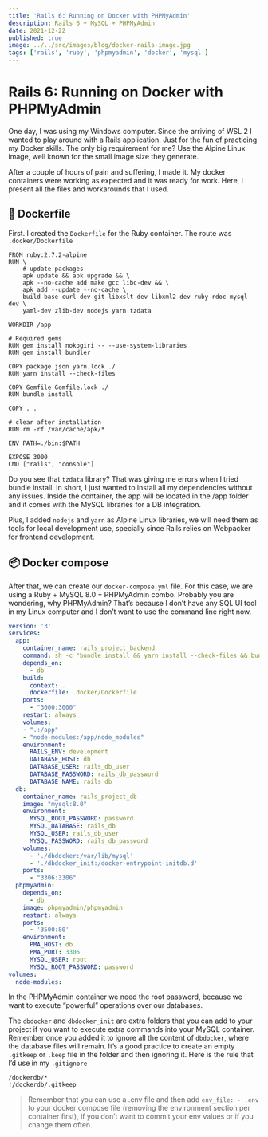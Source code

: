 ```yaml
---
title: 'Rails 6: Running on Docker with PHPMyAdmin'
description: Rails 6 + MySQL + PHPMyAdmin
date: 2021-12-22
published: true
image: ../../src/images/blog/docker-rails-image.jpg
tags: ['rails', 'ruby', 'phpmyadmin', 'docker', 'mysql']
---
```


# Rails 6: Running on Docker with PHPMyAdmin

One day, I was using my Windows computer. Since the arriving of WSL 2 I wanted to play around with a Rails application. Just for the fun of practicing my Docker skills. The only big requirement for me? Use the Alpine Linux image, well known for the small image size they generate.

After a couple of hours of pain and suffering, I made it. My docker containers were working as expected and it was ready for work. Here, I present all the files and workarounds that I used.

## 🐳 Dockerfile

First. I created the `Dockerfile` for the Ruby container. The route was `.docker/Dockerfile`

```docker
FROM ruby:2.7.2-alpine
RUN \
    # update packages
    apk update && apk upgrade && \
    apk --no-cache add make gcc libc-dev && \
    apk add --update --no-cache \
    build-base curl-dev git libxslt-dev libxml2-dev ruby-rdoc mysql-dev \
    yaml-dev zlib-dev nodejs yarn tzdata

WORKDIR /app

# Required gems
RUN gem install nokogiri -- --use-system-libraries
RUN gem install bundler

COPY package.json yarn.lock ./
RUN yarn install --check-files

COPY Gemfile Gemfile.lock ./
RUN bundle install

COPY . .

# clear after installation
RUN rm -rf /var/cache/apk/*

ENV PATH=./bin:$PATH

EXPOSE 3000
CMD ["rails", "console"]
```

Do you see that `tzdata` library? That was giving me errors when I tried bundle install. In short, I just wanted to install all my dependencies without any issues. Inside the container, the app will be located in the /app folder and it comes with the MySQL libraries for a DB integration.

Plus, I added `nodejs` and `yarn` as Alpine Linux libraries, we will need them as tools for local development use, specially since Rails relies on Webpacker for frontend development.

## 📦 Docker compose

After that, we can create our `docker-compose.yml` file. For this case, we are using a Ruby + MySQL 8.0 + PHPMyAdmin combo. Probably you are wondering, why PHPMyAdmin? That’s because I don’t have any SQL UI tool in my Linux computer and I don’t want to use the command line right now.

```yaml
version: '3'
services:
  app:
    container_name: rails_project_backend
    command: sh -c "bundle install && yarn install --check-files && bundle exec rails s -p 3000 -b '0.0.0.0'"
    depends_on:
      - db
    build:
      context: .
      dockerfile: .docker/Dockerfile
    ports:
      - "3000:3000"
    restart: always
    volumes:
    - ".:/app"
    - "node-modules:/app/node_modules"
    environment:
      RAILS_ENV: development
      DATABASE_HOST: db
      DATABASE_USER: rails_db_user
      DATABASE_PASSWORD: rails_db_password
	  DATABASE_NAME: rails_db
  db:
    container_name: rails_project_db
    image: "mysql:8.0"
    environment:
      MYSQL_ROOT_PASSWORD: password
      MYSQL_DATABASE: rails_db
      MYSQL_USER: rails_db_user
      MYSQL_PASSWORD: rails_db_password
    volumes:
      - './dbdocker:/var/lib/mysql'
      - './dbdocker_init:/docker-entrypoint-initdb.d'
    ports:
      - "3306:3306"
  phpmyadmin:
    depends_on:
      - db
    image: phpmyadmin/phpmyadmin
    restart: always
    ports:
      - '3500:80'
    environment:
      PMA_HOST: db
      PMA_PORT: 3306
      MYSQL_USER: root
      MYSQL_ROOT_PASSWORD: password
volumes:
  node-modules:
```

In the PHPMyAdmin container we need the root password, because we want to execute “powerful” operations over our databases.

The `dbdocker` and `dbdocker_init` are extra folders that you can add to your project if you want to execute extra commands into your MySQL container. Remember once you added it to ignore all the content of `dbdocker`, where the database files will remain. It’s a good practice to create an empty `.gitkeep` or `.keep` file in the folder and then ignoring it. Here is the rule that I’d use in my `.gitignore`

```ignore
/dockerdb/*
!/dockerdb/.gitkeep
```

> Remember that you can use a .env file and then add `env_file: - .env` to your docker compose file (removing the environment section per container first), if you don’t want to commit your env values or if you change them often.
